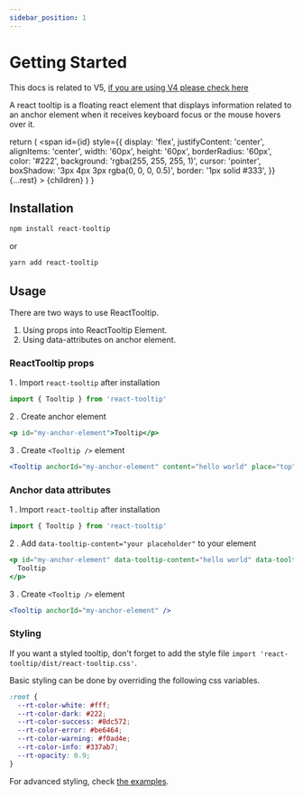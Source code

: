 ```yaml
---
sidebar_position: 1
---
```


# Getting Started

This docs is related to V5, [if you are using V4 please check here](https://reacttooltip.github.io/react-tooltip/)

A react tooltip is a floating react element that displays information related to an anchor element when it receives keyboard focus or the mouse hovers over it.


  return (
    <span
      id={id}
      style={{
        display: 'flex',
        justifyContent: 'center',
        alignItems: 'center',
        width: '60px',
        height: '60px',
        borderRadius: '60px',
        color: '#222',
        background: 'rgba(255, 255, 255, 1)',
        cursor: 'pointer',
        boxShadow: '3px 4px 3px rgba(0, 0, 0, 0.5)',
        border: '1px solid #333',
      }}
      {...rest}
    >
      {children}
    </span>
  )
}

## Installation

```bash
npm install react-tooltip
```

or

```bash
yarn add react-tooltip
```

## Usage

There are two ways to use ReactTooltip.

1. Using props into ReactTooltip Element.
2. Using data-attributes on anchor element.

### ReactTooltip props

1 . Import `react-tooltip` after installation

```js
import { Tooltip } from 'react-tooltip'
```

2 . Create anchor element

```jsx
<p id="my-anchor-element">Tooltip</p>
```

3 . Create `<Tooltip />` element

```jsx
<Tooltip anchorId="my-anchor-element" content="hello world" place="top" />
```

### Anchor data attributes

1 . Import `react-tooltip` after installation

```js
import { Tooltip } from 'react-tooltip'
```

2 . Add `data-tooltip-content="your placeholder"` to your element

```jsx
<p id="my-anchor-element" data-tooltip-content="hello world" data-tooltip-place="top">
  Tooltip
</p>
```

3 . Create `<Tooltip />` element

```jsx
<Tooltip anchorId="my-anchor-element" />
```

### Styling

If you want a styled tooltip, don't forget to add the style file `import 'react-tooltip/dist/react-tooltip.css'`.

Basic styling can be done by overriding the following css variables.

```css
:root {
  --rt-color-white: #fff;
  --rt-color-dark: #222;
  --rt-color-success: #8dc572;
  --rt-color-error: #be6464;
  --rt-color-warning: #f0ad4e;
  --rt-color-info: #337ab7;
  --rt-opacity: 0.9;
}
```

For advanced styling, check [the examples](./examples/styling.mdx).
